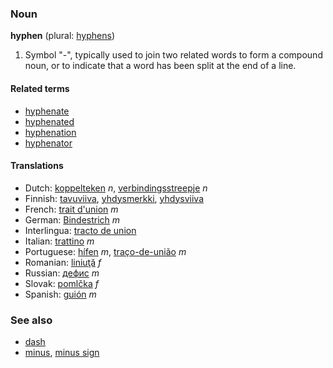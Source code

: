 ===Noun===
'''hyphen''' (plural: [[hyphens]])

# Symbol "-", typically used to join two related words to form a compound noun, or to indicate that a word has been split at the end of a line.

====Related terms====
*[[hyphenate]]
*[[hyphenated]]
*[[hyphenation]]
*[[hyphenator]]

====Translations====
*Dutch: [[koppelteken]] ''n'', [[verbindingsstreepje]] ''n''
*Finnish: [[tavuviiva]], [[yhdysmerkki]], [[yhdysviiva]]
*French: [[trait d'union]] ''m''
*German: [[Bindestrich]] ''m''
*Interlingua: [[tracto de union]]
*Italian: [[trattino]] ''m''
*Portuguese: [[hífen]] ''m'', [[traço-de-união]] ''m''
*Romanian: [[liniuţă]] ''f''
*Russian: [[дефис]] ''m''
*Slovak: [[pomlčka]] ''f''
*Spanish: [[guión]] ''m''

===See also===
*[[dash]]
*[[minus]], [[minus sign]]